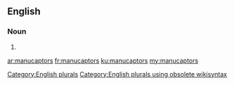 ==English==

===Noun===
{{head|en}}

# {{plural of|manucaptor}}

[[Category:English plurals]][[Category:English plurals using obsolete wikisyntax]]

[[ar:manucaptors]]
[[fr:manucaptors]]
[[ku:manucaptors]]
[[my:manucaptors]]